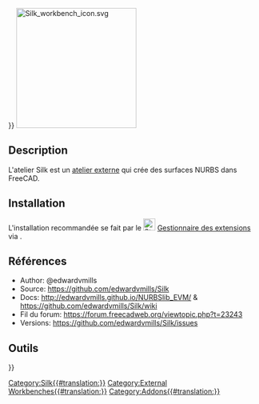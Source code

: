 <languages/>
{{UnfinishedDocu{{#translation:}}}} <!-- Add images + tools + create tool pages -->
[[Image:Silk_workbench_icon.svg|center|240px|link=https://github.com/edwardvmills/Silk]]
{{Caption|align=center|L'icône de l'atelier externe Silk}}

==Description==

{{TOCright}}
L'atelier Silk est un [[External workbenches/fr|atelier externe]] qui crée des surfaces NURBS dans FreeCAD.

== Installation ==

L'installation recommandée se fait par le [[Image:Std_AddonMgr.svg|24px]] [[Std_AddonMgr/fr|Gestionnaire des extensions]] via {{MenuCommand|Outils → Gestionnaire des extensions}}.

== Références ==

* Author: @edwardvmills
* Source: https://github.com/edwardvmills/Silk
* Docs: http://edwardvmills.github.io/NURBSlib_EVM/ & https://github.com/edwardvmills/Silk/wiki
* Fil du forum: https://forum.freecadweb.org/viewtopic.php?t=23243
* Versions: https://github.com/edwardvmills/Silk/issues

== Outils ==


{{Userdocnavi{{#translation:}}}}
[[Category:Silk{{#translation:}}]]
[[Category:External Workbenches{{#translation:}}]]
[[Category:Addons{{#translation:}}]]